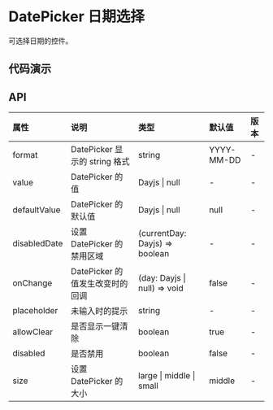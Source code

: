 

# DatePicker 日期选择

可选择日期的控件。

## 代码演示

<CodeWrapper>
    <CodeBox title="基础" desc={descNormal} code={codeNormal}>
        <DemoNormal />
    </CodeBox>
</CodeWrapper>

## API

<div className="api">

| 属性         | 说明                            | 类型                           | 默认值     | 版本 |
| :----------- | :------------------------------ | :----------------------------- | :--------- | :--- |
| format       | DatePicker 显示的 string 格式   | string                         | YYYY-MM-DD | -    |
| value        | DatePicker 的值                 | Dayjs \| null                  | -          | -    |
| defaultValue | DatePicker 的默认值             | Dayjs \| null                  | null       | -    |
| disabledDate | 设置 DatePicker 的禁用区域      | (currentDay: Dayjs) => boolean | -          | -    |
| onChange     | DatePicker 的值发生改变时的回调 | (day: Dayjs \| null) => void   | false      | -    |
| placeholder  | 未输入时的提示                  | string                         | -          | -    |
| allowClear   | 是否显示一键清除                | boolean                        | true       | -    |
| disabled     | 是否禁用                        | boolean                        | false      | -    |
| size         | 设置 DatePicker 的大小          | large \| middle \| small       | middle     | -    |

</div>
